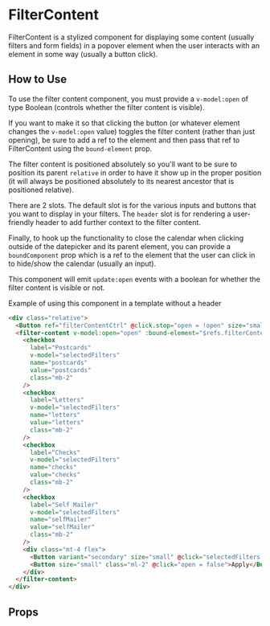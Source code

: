 
# FilterContent

FilterContent is a stylized component for displaying some content (usually filters and form fields) in a popover element when the user interacts with an element in some way (usually a button click).

<Preview>
  <Story id="components-filtercontent--primary" />
</Preview>

## How to Use
To use the filter content component, you must provide a `v-model:open` of type Boolean (controls whether the filter content is visible).

If you want to make it so that clicking the button (or whatever element changes the `v-model:open` value) toggles the filter content (rather than just opening), be sure to add a ref to the element and then pass that ref to FilterContent using the `bound-element` prop.

The filter content is positioned absolutely so you'll want to be sure to position its parent `relative` in order to have it show up in the proper position (it will always be positioned absolutely to its nearest ancestor that is positioned relative).

There are 2 slots. The default slot is for the various inputs and buttons that you want to display in your filters. The `header` slot is for rendering a user-friendly header to add further context to the filter content.

Finally, to hook up the functionality to close the calendar when clicking outside of the datepicker and its parent element, you can provide a `boundComponent` prop which is a ref to the element that the user can click in to hide/show the calendar (usually an input).

This component will emit `update:open` events with a boolean for whether the filter content is visible or not.

Example of using this component in a template without a header
```html
<div class="relative">
  <Button ref="filterContentCtrl" @click.stop="open = !open" size="small">Filter by</Button>
  <filter-content v-model:open="open" :bound-element="$refs.filterContentCtrl">
    <checkbox
      label="Postcards"
      v-model="selectedFilters"
      name="postcards"
      value="postcards"
      class="mb-2"
    />
    <checkbox
      label="Letters"
      v-model="selectedFilters"
      name="letters"
      value="letters"
      class="mb-2"
    />
    <checkbox
      label="Checks"
      v-model="selectedFilters"
      name="checks"
      value="checks"
      class="mb-2"
    />
    <checkbox
      label="Self Mailer"
      v-model="selectedFilters"
      name="selfMailer"
      value="selfMailer"
      class="mb-2"
    />
    <div class="mt-4 flex">
      <Button variant="secondary" size="small" @click="selectedFilters = []">Reset</Button>
      <Button size="small" class="ml-2" @click="open = false">Apply</Button>
    </div>
  </filter-content>
</div>
```

## Props

<ArgsTable story={PRIMARY_STORY} />
